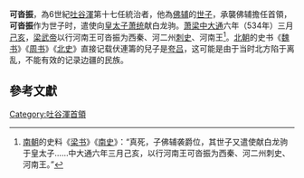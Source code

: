 '''可沓振'''，為6世紀[[吐谷渾|吐谷渾]]第十七任統治者，他為[[佛辅|佛辅]]的[[世子|世子]]，承襲佛辅擔任首領，'''可沓振'''作为世子时，遣使向[[皇太子|皇太子]][[萧统|萧统]]献白龙驹。[[萧梁|萧梁]][[中大通|中大通]]六年（534年）三月[[己亥|己亥]]，[[梁武帝|梁武帝]]以行河南王可沓振为西秦、河二州[[刺史|刺史]]、河南王<ref>[[南朝|南朝]]的史料《[[梁书|梁书]]》《[[南史|南史]]》：“真死，子佛辅袭爵位，其世子又遣使献白龙驹于皇太子……中大通六年三月己亥，以行河南王可沓振为西秦、河二州刺史、河南王。”</ref>。[[北朝|北朝]]的史书《[[魏书|魏书]]》《[[周书|周书]]》《[[北史|北史]]》直接记载伏連籌的兒子是[[夸吕|夸吕]]，这可能是由于当时北方陷于离乱，不能有效的记录边疆的民族。
{{start box}}
{{s-before|[[佛辅|佛辅]]}}
{{s-title|[[吐谷渾|吐谷渾]]首領}}
{{s-after|[[夸吕|夸吕]]}}
{{end box}}

==參考文獻==
<div class="references-small">
<references></references>
</div>

[[Category:吐谷渾首領|Category:吐谷渾首領]]